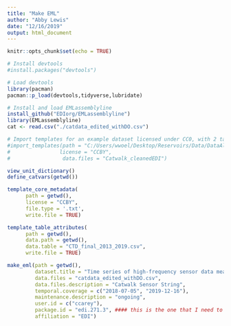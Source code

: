 ```yaml
---
title: "Make EML"
author: "Abby Lewis"
date: "12/16/2019"
output: html_document
---
```


```r
knitr::opts_chunk$set(echo = TRUE)
```

```r
# Install devtools
#install.packages("devtools")

# Load devtools
library(pacman)
pacman::p_load(devtools,tidyverse,lubridate)

# Install and load EMLassemblyline
install_github("EDIorg/EMLassemblyline")
library(EMLassemblyline)
cat <- read.csv("./catdata_edited_withDO.csv")

# Import templates for an example dataset licensed under CC0, with 2 tables located in at "path"
#import_templates(path = "C:/Users/wwoel/Desktop/Reservoirs/Data/DataAlreadyUploadedToEDI/EDIProductionFiles/MakeEMLCatwalk",
#                license = "CCBY",
#                 data.files = "Catwalk_cleanedEDI")

view_unit_dictionary()
define_catvars(getwd())

template_core_metadata(
      path = getwd(),
      license = "CCBY",
      file.type = '.txt',
      write.file = TRUE)

template_table_attributes(
      path = getwd(),
      data.path = getwd(),
      data.table = "CTD_final_2013_2019.csv",
      write.file = TRUE)

make_eml(path = getwd(),
         dataset.title = "Time series of high-frequency sensor data measuring water temperature, dissolved oxygen, conductivity, specific conductivity, total dissolved solids, chlorophyll a, phycocyanin, and fluorescent dissolved organic matter at discrete depths in Falling Creek Reservoir, Virginia, USA in 2018",
         data.files = "catdata_edited_withDO.csv",
         data.files.description = "Catwalk Sensor String",
         temporal.coverage = c("2018-07-05", "2019-12-16"),
         maintenance.description = "ongoing",
         user.id = c("ccarey"),
         package.id = "edi.271.3", #### this is the one that I need to change!!!
         affiliation = "EDI")
```

